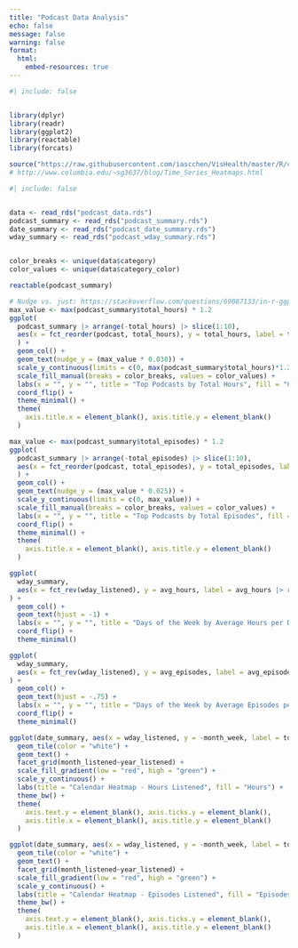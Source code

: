 ```yaml
---
title: "Podcast Data Analysis"
echo: false
message: false
warning: false
format: 
  html:
    embed-resources: true
---
```




```r
#| include: false


library(dplyr)
library(readr)
library(ggplot2)
library(reactable)
library(forcats)

source("https://raw.githubusercontent.com/iascchen/VisHealth/master/R/calendarHeat.R")
# http://www.columbia.edu/~sg3637/blog/Time_Series_Heatmaps.html
```


```r
#| include: false


data <- read_rds("podcast_data.rds")
podcast_summary <- read_rds("podcast_summary.rds")
date_summary <- read_rds("podcast_date_summary.rds")
wday_summary <- read_rds("podcast_wday_summary.rds")


color_breaks <- unique(data$category)
color_values <- unique(data$category_color)
```


```r
reactable(podcast_summary)
```

```r
# Nudge vs. just: https://stackoverflow.com/questions/69087133/in-r-ggplot2-vjust-and-nudge-y-can-adjust-text-position-for-vertical-axis
max_value <- max(podcast_summary$total_hours) * 1.2
ggplot(
  podcast_summary |> arrange(-total_hours) |> slice(1:10), 
  aes(x = fct_reorder(podcast, total_hours), y = total_hours, label = total_hours |> round(1), fill = category)
  ) +
  geom_col() +
  geom_text(nudge_y = (max_value * 0.038)) +
  scale_y_continuous(limits = c(0, max(podcast_summary$total_hours)*1.2)) +
  scale_fill_manual(breaks = color_breaks, values = color_values) +
  labs(x = "", y = "", title = "Top Podcasts by Total Hours", fill = "Category") +
  coord_flip() +
  theme_minimal() +
  theme(
    axis.title.x = element_blank(), axis.title.y = element_blank()
  )
```

```r
max_value <- max(podcast_summary$total_episodes) * 1.2
ggplot(
  podcast_summary |> arrange(-total_episodes) |> slice(1:10), 
  aes(x = fct_reorder(podcast, total_episodes), y = total_episodes, label = total_episodes, fill = category)
  ) +
  geom_col() +
  geom_text(nudge_y = (max_value * 0.025)) +
  scale_y_continuous(limits = c(0, max_value)) +
  scale_fill_manual(breaks = color_breaks, values = color_values) +
  labs(x = "", y = "", title = "Top Podcasts by Total Episodes", fill = "Category") +
  coord_flip() +
  theme_minimal() +
  theme(
    axis.title.x = element_blank(), axis.title.y = element_blank()
  )
```


```r
ggplot(
  wday_summary,
  aes(x = fct_rev(wday_listened), y = avg_hours, label = avg_hours |> round(1))
) +
  geom_col() +
  geom_text(hjust = -1) +
  labs(x = "", y = "", title = "Days of the Week by Average Hours per Day") +
  coord_flip() +
  theme_minimal()
```


```r
ggplot(
  wday_summary,
  aes(x = fct_rev(wday_listened), y = avg_episodes, label = avg_episodes |> round(1))
) +
  geom_col() +
  geom_text(hjust = -.75) +
  labs(x = "", y = "", title = "Days of the Week by Average Episodes per Day") +
  coord_flip() +
  theme_minimal()
```

```r

ggplot(date_summary, aes(x = wday_listened, y = -month_week, label = total_hours, fill = total_hours)) +
  geom_tile(color = "white") +
  geom_text() +
  facet_grid(month_listened~year_listened) +
  scale_fill_gradient(low = "red", high = "green") +
  scale_y_continuous() +
  labs(title = "Calendar Heatmap - Hours Listened", fill = "Hours") +
  theme_bw() +
  theme(
    axis.text.y = element_blank(), axis.ticks.y = element_blank(),
    axis.title.x = element_blank(), axis.title.y = element_blank()
  )
```

```r

ggplot(date_summary, aes(x = wday_listened, y = -month_week, label = total_episodes, fill = total_episodes)) +
  geom_tile(color = "white") +
  geom_text() +
  facet_grid(month_listened~year_listened) +
  scale_fill_gradient(low = "red", high = "green") +
  scale_y_continuous() +
  labs(title = "Calendar Heatmap - Episodes Listened", fill = "Episodes") +
  theme_bw() +
  theme(
    axis.text.y = element_blank(), axis.ticks.y = element_blank(),
    axis.title.x = element_blank(), axis.title.y = element_blank()
  )
```
